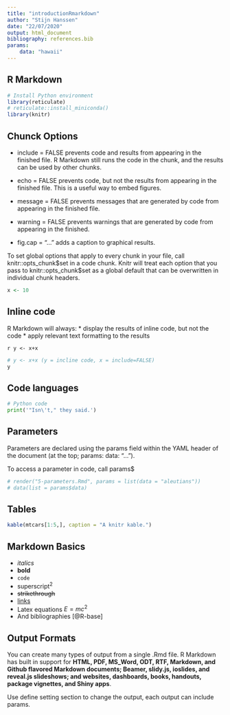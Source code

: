 ```yaml
---
title: "introductionRmarkdown"
author: "Stijn Hanssen"
date: "22/07/2020"
output: html_document
bibliography: references.bib
params:
    data: "hawaii"
---
```


## R Markdown

```r
# Install Python environment 
library(reticulate)
# reticulate::install_miniconda()
library(knitr)
```

## Chunck Options

* include = FALSE prevents code and results from appearing in the finished file. R Markdown still runs the code in the chunk, and the results can be used by other chunks.

* echo = FALSE prevents code, but not the results from appearing in the finished file. This is a useful way to embed figures.

* message = FALSE prevents messages that are generated by code from appearing in the finished file.

* warning = FALSE prevents warnings that are generated by code from appearing in the finished.

* fig.cap = "..." adds a caption to graphical results.

To set global options that apply to every chunk in your file, call knitr::opts_chunk\$set in a code chunk. Knitr will treat each option that you pass to knitr::opts_chunk\$set as a global default that can be overwritten in individual chunk headers.

```r
x <- 10
```

## Inline code

R Markdown will always:
* display the results of inline code, but not the code
* apply relevant text formatting to the results


`r y <- x+x `

```r
# y <- x+x (y = incline code, x = include=FALSE)
y
```

## Code languages

```python
# Python code
print('"Isn\'t," they said.')
```

## Parameters
Parameters are declared using the params field within the YAML header of the document (at the top; params: data: "...").

To access a parameter in code, call params$<parameter name>

```r
# render("5-parameters.Rmd", params = list(data = "aleutians"))
# data(list = params$data)
```

## Tables

```r
kable(mtcars[1:5,], caption = "A knitr kable.")
```

## Markdown Basics

- *italics*
- **bold**
- `code`
- superscript^2^
- ~~strikethrough~~
- [links](rmarkdown.rstudio.com)
- Latex equations $E = mc^{2}$
- And bibliographies [@R-base]

## Output Formats

You can create many types of output from a single .Rmd file. R Markdown has built in support for **HTML, PDF, MS_Word, ODT, RTF, Markdown, and Github flavored Markdown documents; Beamer, slidy.js, ioslides, and reveal.js slideshows; and websites, dashboards, books, handouts, package vignettes, and Shiny apps**.

Use define setting section to change the output, each output can include params.



